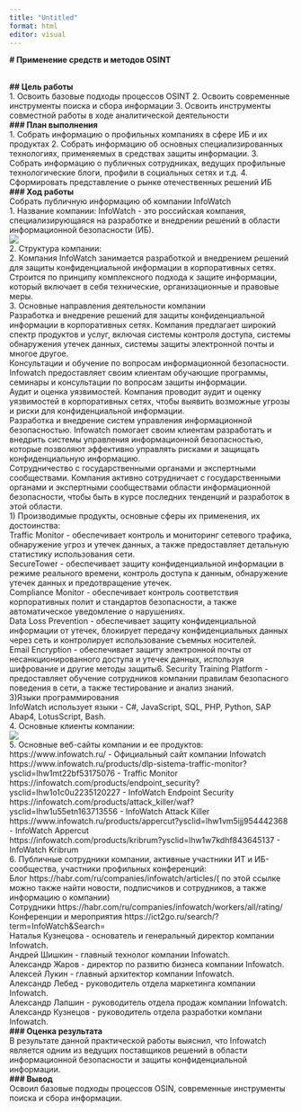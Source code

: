 ---
title: "Untitled"
format: html
editor: visual
---

**\# Применение средств и методов OSINT**

\
**\## Цель работы**\
1. Освоить базовые подходы процессов OSINT
2. Освоить современные инструменты поиска и сбора информации
3. Освоить инструменты совместной работы в ходе аналитической деятельности\
**\### План выполнения**\
1. Собрать информацию о профильных компаниях в сфере ИБ и их продуктах
2. Собрать информацию об основных специализированных технологиях, применяемых в средствах защиты информации.
3. Собрать информацию о публичных сотрудниках, ведущих профильные технологические блоги, профили в социальных сетях и т.д.
4. Сформировать представление о рынке отечественных решений ИБ\
**\### Ход работы**\
Собрать публичную информацию об компании InfoWatch\
1. Название компании:
InfoWatch - это российская компания, специализирующаяся на разработке и внедрении решений в области информационной безопасности (ИБ).\
![](skrin/1.png)\
2. Структура компании:\
2. Компания InfoWatch занимается разработкой и внедрением решений для защиты конфиденциальной информации в корпоративных сетях. Строится по принципу комплексного подхода к защите информации, который включает в себя технические, организационные и правовые меры.\
3. Основные направления деятельности компании\
Разработка и внедрение решений для защиты конфиденциальной информации в корпоративных сетях. Компания предлагает широкий спектр продуктов и услуг, включая системы контроля доступа, системы обнаружения утечек данных, системы защиты электронной почты и многое другое.\
Консультации и обучение по вопросам информационной безопасности. Infowatch предоставляет своим клиентам обучающие программы, семинары и консультации по вопросам защиты информации.\
Аудит и оценка уязвимостей. Компания проводит аудит и оценку уязвимостей в корпоративных сетях, чтобы выявить возможные угрозы и риски для конфиденциальной информации.\
Разработка и внедрение систем управления информационной безопасностью. Infowatch помогает своим клиентам разработать и внедрить системы управления информационной безопасностью, которые позволяют эффективно управлять рисками и защищать конфиденциальную информацию.\
Сотрудничество с государственными органами и экспертными сообществами. Компания активно сотрудничает с государственными органами и экспертными сообществами области информационной безопасности, чтобы быть в курсе последних тенденций и разработок в этой области.\
1) Производимые продукты, основные сферы их применения, их достоинства:\
Traffic Monitor - обеспечивает контроль и мониторинг сетевого трафика, обнаружение угроз и утечек данных, а также предоставляет детальную статистику использования сети.\
SecureTower - обеспечивает защиту конфиденциальной информации в режиме реального времени, контроль доступа к данным, обнаружение утечек данных и предотвращение утечек.\
Compliance Monitor - обеспечивает контроль соответствия корпоративных полит и стандартов безопасности, а также автоматическое уведомление о нарушениях.\
Data Loss Prevention - обеспечивает защиту конфиденциальной информации от утечек, блокирует передачу конфиденциальных данных через сеть и контролирует использование съемных носителей.\
Email Encryption - обеспечивает защиту электронной почты от несанкционированного доступа и утечек данных, используя шифрование и другие методы защиты6. Security Training Platform - предоставляет обучение сотрудников компании правилам безопасного поведения в сети, а также тестирование и анализ знаний.\
3)Языки программирования\
InfoWatch использует языки -  C#, JavaScript, SQL, PHP, Python, SAP Abap4, LotusScript, Bash.\
4. Основные клиенты компании:\
![](skrin/2.png)\
5. Основные веб-сайты компании и ее продуктов:\
https://www.infowatch.ru/ - Официальный сайт компании Infowatch\
https://www.infowatch.ru/products/dlp-sistema-traffic-monitor?ysclid=lhw1mt22bf53175076 - Traffic Monitor\
https://infowatch.com/products/endpoint_security?ysclid=lhw1o1c0u2235120227 - InfoWatch Endpoint Security\
https://infowatch.com/products/attack_killer/waf?ysclid=lhw1u55etn163713556 - InfoWatch Attack Killer\
https://www.infowatch.ru/products/appercut?ysclid=lhw1vm5ijj954442368 - InfoWatch Appercut\
https://infowatch.com/products/kribrum?ysclid=lhw1w7kdhf843645137 - InfoWatch Kribrum\
6. Публичные сотрудники компании, активные участники ИТ и ИБ-сообщества, участники профильных конференций:\
Блог https://habr.com/ru/companies/infowatch/articles/( по этой ссылке можно также найти новости, подписчиков и сотрудников, а также информацию о компании)\
Сотрудники https://habr.com/ru/companies/infowatch/workers/all/rating/\
Конференции и мероприятия https://ict2go.ru/search/?term=InfoWatch&Search=\
Наталья Кузнецова - основатель и генеральный директор компании Infowatch.\
Андрей Шишкин - главный технолог компании Infowatch.\
Александр Жаров - директор по развитю бизнеса компании Infowatch.\
Алексей Лукин - главный архитектор компании Infowatch.\
Александр Лебед - руководитель отдела маркетинга компании Infowatch.\
Александр Лапшин - руководитель отдела продаж компании Infowatch.\
Александр Кузнецов - руководитель отдела разработки компани Infowatch.\
**\### Оценка результата**\
В результате данной практической работы выяснил, что Infowatch является одним из ведущих поставщиков решений в области информационной безопасности и защиты конфиденциальной информации.\
**\### Вывод**\
Освоил базовые подходы процессов OSIN, современные инструменты поиска и сбора информации.



